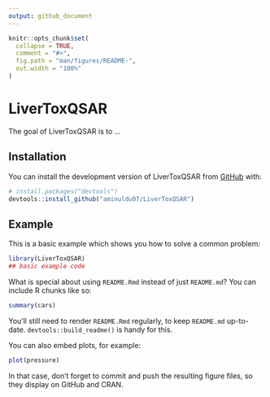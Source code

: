 ```yaml
---
output: github_document
---
```


<!-- README.md is generated from README.Rmd. Please edit that file -->

```r
knitr::opts_chunk$set(
  collapse = TRUE,
  comment = "#>",
  fig.path = "man/figures/README-",
  out.width = "100%"
)
```

# LiverToxQSAR

<!-- badges: start -->
<!-- badges: end -->

The goal of LiverToxQSAR is to ...

## Installation

You can install the development version of LiverToxQSAR from [GitHub](https://github.com/) with:

``` r
# install.packages("devtools")
devtools::install_github("aminuldu07/LiverToxQSAR")
```

## Example

This is a basic example which shows you how to solve a common problem:

```r
library(LiverToxQSAR)
## basic example code
```

What is special about using `README.Rmd` instead of just `README.md`? You can include R chunks like so:

```r
summary(cars)
```

You'll still need to render `README.Rmd` regularly, to keep `README.md` up-to-date. `devtools::build_readme()` is handy for this.

You can also embed plots, for example:

```r
plot(pressure)
```

In that case, don't forget to commit and push the resulting figure files, so they display on GitHub and CRAN.
